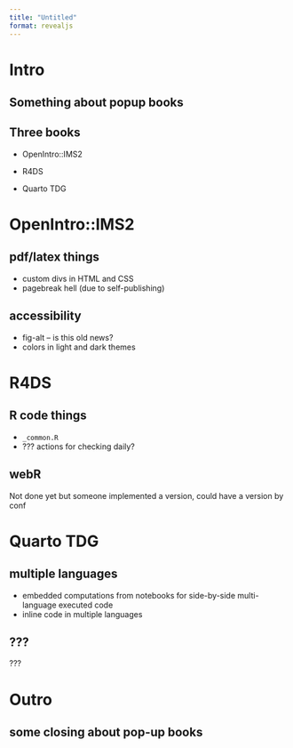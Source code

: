 ```yaml
---
title: "Untitled"
format: revealjs
---
```


# Intro

## Something about popup books

## Three books

- OpenIntro::IMS2

- R4DS

- Quarto TDG

# OpenIntro::IMS2

## pdf/latex things

- custom divs in HTML and CSS
- pagebreak hell (due to self-publishing) 

## accessibility

- fig-alt -- is this old news?
- colors in light and dark themes

# R4DS

## R code things

- `_common.R`
- ??? actions for checking daily?

## webR

Not done yet but someone implemented a version, could have a version by conf

# Quarto TDG

## multiple languages

- embedded computations from notebooks for side-by-side multi-language executed code
- inline code in multiple languages

## ???

???

# Outro

## some closing about pop-up books